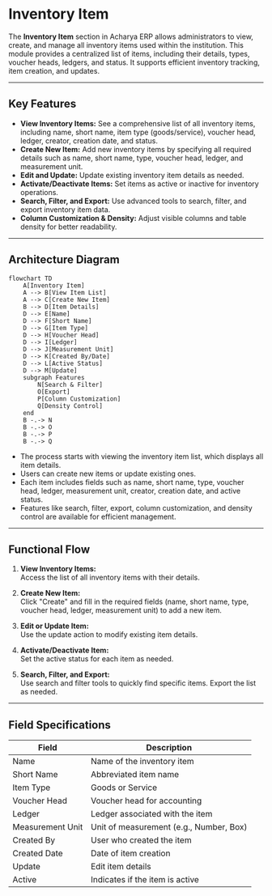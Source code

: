 # Inventory Item

The **Inventory Item** section in Acharya ERP allows administrators to view, create, and manage all inventory items used within the institution. This module provides a centralized list of items, including their details, types, voucher heads, ledgers, and status. It supports efficient inventory tracking, item creation, and updates.

---

## Key Features

- **View Inventory Items:** See a comprehensive list of all inventory items, including name, short name, item type (goods/service), voucher head, ledger, creator, creation date, and status.
- **Create New Item:** Add new inventory items by specifying all required details such as name, short name, type, voucher head, ledger, and measurement unit.
- **Edit and Update:** Update existing inventory item details as needed.
- **Activate/Deactivate Items:** Set items as active or inactive for inventory operations.
- **Search, Filter, and Export:** Use advanced tools to search, filter, and export inventory item data.
- **Column Customization & Density:** Adjust visible columns and table density for better readability.

---

## Architecture Diagram

```mermaid
flowchart TD
    A[Inventory Item]
    A --> B[View Item List]
    A --> C[Create New Item]
    B --> D[Item Details]
    D --> E[Name]
    D --> F[Short Name]
    D --> G[Item Type]
    D --> H[Voucher Head]
    D --> I[Ledger]
    D --> J[Measurement Unit]
    D --> K[Created By/Date]
    D --> L[Active Status]
    D --> M[Update]
    subgraph Features
        N[Search & Filter]
        O[Export]
        P[Column Customization]
        Q[Density Control]
    end
    B -.-> N
    B -.-> O
    B -.-> P
    B -.-> Q
```

- The process starts with viewing the inventory item list, which displays all item details.
- Users can create new items or update existing ones.
- Each item includes fields such as name, short name, type, voucher head, ledger, measurement unit, creator, creation date, and active status.
- Features like search, filter, export, column customization, and density control are available for efficient management.

---

## Functional Flow

1. **View Inventory Items:**  
   Access the list of all inventory items with their details.

2. **Create New Item:**  
   Click "Create" and fill in the required fields (name, short name, type, voucher head, ledger, measurement unit) to add a new item.

3. **Edit or Update Item:**  
   Use the update action to modify existing item details.

4. **Activate/Deactivate Item:**  
   Set the active status for each item as needed.

5. **Search, Filter, and Export:**  
   Use search and filter tools to quickly find specific items. Export the list as needed.

---

## Field Specifications

| Field            | Description                             |
| ---------------- | --------------------------------------- |
| Name             | Name of the inventory item              |
| Short Name       | Abbreviated item name                   |
| Item Type        | Goods or Service                        |
| Voucher Head     | Voucher head for accounting             |
| Ledger           | Ledger associated with the item         |
| Measurement Unit | Unit of measurement (e.g., Number, Box) |
| Created By       | User who created the item               |
| Created Date     | Date of item creation                   |
| Update           | Edit item details                       |
| Active           | Indicates if the item is active         |

